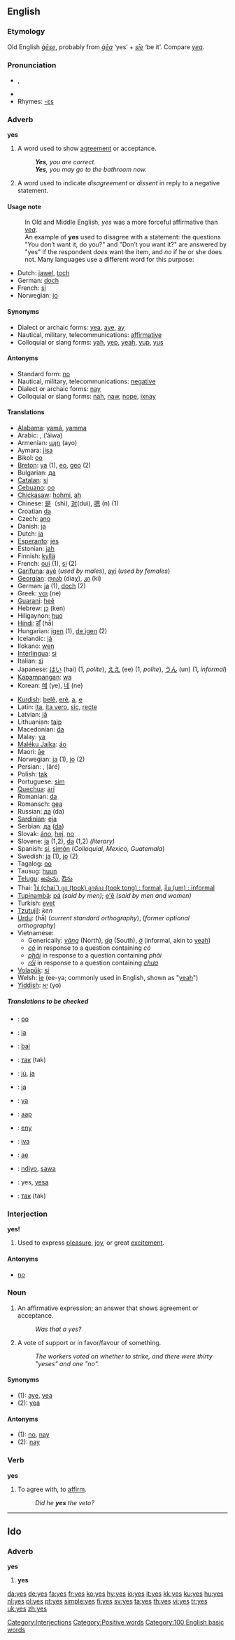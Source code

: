 ==English==
===Etymology===
Old English ''[[gese|ġēse]]'', probably from ''[[gea|ġēa]]'' ‘yes’ + ''[[sie|sīe]]'' ‘be it’.  Compare ''[[yea]]''.

===Pronunciation===
*{{IPA|/jɛs/}}, {{SAMPA|/jEs/}}
*{{audio|en-us-yes.ogg|Audio (US)}}
*Rhymes: [[Rhymes:English:-ɛs|-ɛs]]

===Adverb===
'''yes'''

# A word used to show [[agree]]ment or acceptance. 
#:'''''Yes''', you are correct.'' 
#:'''''Yes''', you may go to the bathroom now.''
# A word used to indicate ''disagreement'' or ''dissent'' in reply to a negative statement.

====Usage note====
:In Old and Middle English, ''yes'' was a more forceful affirmative than ''[[yea]]''.
:An example of '''yes''' used to disagree with a statement: the questions "You don’t want it, do you?" and "Don’t you want it?" are answered by "yes" if the respondent ''does'' want the item, and ''no'' if he or she does not. Many languages use a different word for this purpose:

*Dutch: [[jawel]], [[toch]]
*German: [[doch]]
*French: [[si#French|si]]
*Norwegian: [[jo]]

====Synonyms====
*Dialect or archaic forms: [[yea]], [[aye]], [[ay]]
*Nautical, military, telecommunications: [[affirmative]]
*Colloquial or slang forms: [[yah]], [[yep]], [[yeah]], [[yup]], [[yus]]

====Antonyms====
*Standard form: [[no]]
*Nautical, military, telecommunications: [[negative]]
*Dialect or archaic forms: [[nay]]
*Colloquial or slang forms: [[nah]], [[naw]], [[nope]], [[ixnay]]

====Translations====
{{top}}
*[[Alabama]]: [[yamá]], [[yamma]]
*Arabic: {{ARchar|[[نعم|نَعَم]]}} {{Unicode|(náʕam)}}, {{ARchar|[[ايوه]]}} (’áiwa)
*Armenian: [[այո]] (ayo)
*Aymara: [[jisa]]
*Bikol: [[oo]]
*[[Breton]]: [[ya#Breton|ya]] (1), [[eo#Breton|eo]], [[geo#Breton|geo]] (2)
*Bulgarian: [[да#Bulgarian|да]]
*[[Catalan]]: [[sí#Catalan|sí]]
*[[Cebuano]]: [[oo]]
*[[Chickasaw]]: [[hohmi]], [[ah]]
*Chinese: [[是]]（shì), [[对]](duì), [[嗯]] (n) (1)
*Croatian [[da#Croatian|da]]
*Czech: [[ano#Czech|ano]]
*Danish: [[ja#Danish|ja]]
*Dutch: [[ja#Dutch|ja]]
*[[Esperanto]]: [[jes]]
*Estonian: [[jah]]
*Finnish: [[kyllä]]
*French: [[oui]] (1), [[si#French|si]] (2)
*[[Garífuna]]: [[ayé]] (''used by males''), [[ayí]] (''used by females'')
*[[Georgian]]: [[დიახ]] (diaχ), [[კი]] (ki)
*German: [[ja#German|ja]] (1), [[doch]] (2)
*Greek: [[ναι]] (ne)
*[[Guarani]]: [[heẽ]]
*Hebrew: [[כן]] (ken)
*Hiligaynon: [[huo]]
*[[Hindi]]: [[हाँ]] (hā̃)
*Hungarian: [[igen]] (1), [[de igen]] (2)
*Icelandic: [[já]]
*Ilokano: [[wen]]
*[[Interlingua]]: [[si]]
*Italian: [[sì]]
*Japanese: [[はい]] (hai) (1, ''polite''), [[ええ]] (ee) (1, ''polite''), [[うん]] (un) (1, ''informal'')
*[[Kapampangan]]: [[wa]]
*Korean: [[예]] (ye), [[네]] (ne)
{{mid}}
*[[Kurdish]]: [[belê]], [[erê]], [[a]], [[e]]
*Latin: [[ita]], [[ita vero]], [[sic]], [[recte]]
*Latvian: [[jā]]
*Lithuanian: [[taip]]
*Macedonian: [[da#Macedonian|da]]
*Malay: [[ya#Malay|ya]]
*[[Maléku Jaíka]]: [[áo]]
*Maori: [[āe]]
*Norwegian: [[ja#Norwegian|ja]] (1), [[jo]] (2)
*Persian: {{FAchar|[[بله|بَلِه]]}} {{Unicode|(ˈbæle)}}, {{FAchar|[[اره|آرِه]]}} (āré)
*Polish: [[tak#Polish|tak]]
*Portuguese: [[sim]]
*[[Quechua]]: [[arí]]
*Romanian: [[da#Romanian|da]]
*Romansch: [[gea]]
*Russian: [[да#Russian|да]] (da)
*[[Sardinian]]: [[eja]]
*Serbian: [[да#Serbian|да]] ([[da#Serbian|da]])
*Slovak: [[áno]], [[hej]], [[no#Slovak|no]]
*Slovene: [[ja#Slovene|ja]] (1,2), [[da#Slovene|da]] (1,2) ''(literary)''
*Spanish: [[sí#Spanish|sí]], [[simón]] (''Colloquial, Mexico, Guatemala'')
*Swedish: [[ja#Swedish|ja]] (1), [[jo#Swedish|jo]] (2)
*Tagalog: [[oo]]
*Tausug: [[huun]]
*[[Telugu]]: [[అవును]], [[ఔను]]
*Thai: [[ใช่ (chai`) ถูก (took) ถูกต้อง (took tong) : formal]], [[อืม (um) : informal]]
*[[Tupinambá]]: [[pá]] ''(said by men)''; [[e'ẽ]] ''(said by men and women)''
*Turkish: [[evet]]
*[[Tzutujil]]: ''ken''
*[[Urdu]]: {{URchar|[[ھاں]]}} (hā̃) (''current standard orthography''), {{URchar|[[ہاں]]}} (''former optional orthography'')
*Vietnamese:
**Generically: ''[[vâng]]'' (North), ''[[dạ]]'' (South), ''[[ờ]]'' (informal, akin to [[yeah]])
**''[[có]]'' in response to a question containing ''có''
**''[[phải]]'' in response to a question containing ''phải''
**''[[rồi]]'' in response to a question containing ''[[chưa]]''
*[[Volapük]]: [[si]]
*Welsh: [[ie]] (ee-ya; commonly used in English, shown as "[[yeah]]")
*[[Yiddish]]: [[יא]] (yo)
{{bottom}}

=====Translations to be checked=====
<!--Remove this section once all translations have been checked and moved into the tables above-->
{{checktrans}}
*{{ttbc|Albanian}}: [[po]]
*{{ttbc|Afrikaans}}: [[ja]]
*{{ttbc|Basque}}: [[bai]]
*{{ttbc|Belarusian}}: [[так]] (tak)
*{{ttbc|Faeroese}}: [[jú]], [[ja]]
*{{ttbc|Frisian}}: [[ja]]
*{{ttbc|Indonesian}}: [[ya]]
*{{ttbc|Kalaallisut}}: [[aap]]
*{{ttbc|Malagasy}}: [[eny]]
*{{ttbc|Maltese}}: [[iva]]
*{{ttbc|Maori}}: [[ae]]
*{{ttbc|Swahili}}: [[ndiyo]], [[sawa]]
*{{ttbc|Tok Pisin}}: yes, [[yesa]]
*{{ttbc|Ukrainian}}: [[так]] (tak)

===Interjection===
'''yes!'''

# Used to express [[pleasure]], [[joy]], or great [[excitement]]. 
[[Category:Interjections]]

====Antonyms====
*[[no]]

===Noun===
{{en-noun-reg-es}}

# An affirmative expression; an answer that shows agreement or acceptance. 
#:''Was that a yes?''
# A vote of support or in favor/favour of something. 
#:''The workers voted on whether to strike, and there were thirty "yeses" and one "no".''

====Synonyms====
*(1): [[aye]], [[yea]]
*(2): [[yea]]

====Antonyms====
*(1): [[no]], [[nay]]
*(2): [[nay]]

===Verb===
'''yes'''

#{{transitive}} To agree with, to [[affirm]].
#:''Did he '''yes''' the veto?''


----

==Ido==
===Adverb===
'''yes'''

# '''yes'''

[[Category:Positive words]]
[[Category:100 English basic words]]

[[da:yes]]
[[de:yes]]
[[fa:yes]]
[[fr:yes]]
[[ko:yes]]
[[hy:yes]]
[[io:yes]]
[[it:yes]]
[[kk:yes]]
[[ku:yes]]
[[hu:yes]]
[[nl:yes]]
[[pl:yes]]
[[pt:yes]]
[[simple:yes]]
[[fi:yes]]
[[sv:yes]]
[[ta:yes]]
[[th:yes]]
[[vi:yes]]
[[tr:yes]]
[[uk:yes]]
[[zh:yes]]